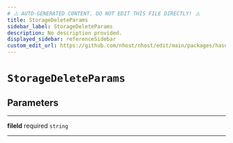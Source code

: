 ```yaml
---
# ⚠️ AUTO-GENERATED CONTENT. DO NOT EDIT THIS FILE DIRECTLY! ⚠️
title: StorageDeleteParams
sidebar_label: StorageDeleteParams
description: No description provided.
displayed_sidebar: referenceSidebar
custom_edit_url: https://github.com/nhost/nhost/edit/main/packages/hasura-storage-js/src/packages/hasura-storage-js/src/utils/types.ts#L47
---
```


# `StorageDeleteParams`

## Parameters

---

**<span className="parameter-name">fileId</span>** <span className="optional-status">required</span> `string`

---
